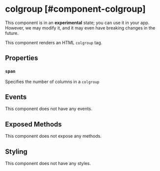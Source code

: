 
# colgroup [#component-colgroup]

<Callout type="warning" emoji="📔">This component is in an **experimental** state; you can use it in your app. However, we may modify it, and it may even have breaking changes in the future.</Callout>

This component renders an HTML `colgroup` tag.



## Properties

### `span`

Specifies the number of columns in a `colgroup`

## Events

This component does not have any events.

## Exposed Methods

This component does not expose any methods.

## Styling

This component does not have any styles.
